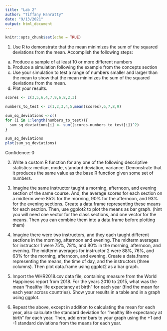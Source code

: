 ```yaml
---
title: "Lab 2"
author: "Tiffany Hanratty"
date: "9/13/2021"
output: html_document
---
```


```r
knitr::opts_chunk$set(echo = TRUE)
```

1. Use R to demonstrate that the mean minimizes the sum of the squared deviations from the mean. Accomplish the following steps:

a. Produce a sample of at least 10 or more different numbers
b. Produce a simulation following the example from the concepts section
c. Use your simulation to test a range of numbers smaller and larger than the mean to show that the mean minimizes the sum of the squared deviations from the mean.
d. Plot your results.

```r
scores <- c(3,5,6,4,7,9,6,8,2,3)

numbers_to_test <- c(1,2,3,4,5,mean(scores),6,7,8,9)

sum_sq_deviations <-c()
for (i in 1:length(numbers_to_test)){
  sum_sq_deviations[i] <- sum((scores-numbers_to_test[i])^2)
}

sum_sq_deviations
plot(sum_sq_deviations)

```
Confidence: 0

2. Write a custom R function for any one of the following descriptive statistics: median, mode, standard deviation, variance. Demonstrate that it produces the same value as the base R function given some set of numbers.

3. Imagine the same instructor taught a morning, afternoon, and evening section of the same course. And, the average scores for each section on a midterm were 85% for the morning, 90% for the afternoon, and 93% for the evening sections. Create a data.frame representing these means for each section. Then, use ggplot2 to plot the means as bar graph. (hint you will need one vector for the class sections, and one vector for the means. Then you can combine them into a data.frame before plotting them)

4. Imagine there were two instructors, and they each taught different sections in the morning, afternoon and evening. The midterm averages for instructor 1 were 75%, 78%, and 80% in the morning, afternoon, and evening. The midterm averages for instructor 2 were 88%, 76%, and 63% for the morning, afternoon, and evening. Create a data.frame representing the means, the time of day, and the instructors (three columns). Then plot data.frame using ggplot2 as a bar graph.

5. Import the WHR2018.csv data file, containing measure from the World Happiness report from 2018. For the years 2010 to 2015, what was the mean “healthy life expectancy at birth” for each year (find the mean for each year across countries). Show your results in a table and in a graph using ggplot.

6. Repeat the above, except in addition to calculating the mean for each year, also calculate the standard deviation for “healthy life expectancy at birth” for each year. Then, add error bars to your graph using the +1 and -1 standard deviations from the means for each year.

